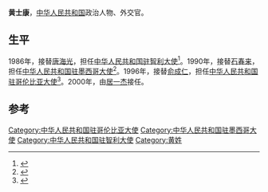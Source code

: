 '''黄士康'''，[[中华人民共和国|中华人民共和国]]政治人物、外交官。

==生平==
1986年，接替[[唐海光|唐海光]]，担任[[中国驻智利大使列表|中华人民共和国驻智利大使]]<ref>{{cite web|author=中华人民共和国外交部|title=中国驻智利历任大使|url=http://www.mfa.gov.cn/chn/pds/ziliao/wjrw/2167/2174/t9296.htm|publisher=中华人民共和国外交部|accessdate=2012-03-09}}</ref>。1990年，接替[[石春来|石春来]]，担任[[中国驻墨西哥大使列表|中华人民共和国驻墨西哥大使]]<ref>{{cite web|author=中华人民共和国外交部|title=中国驻墨西哥历任大使|url=http://www.mfa.gov.cn/chn/pds/ziliao/wjrw/2167/2174/t9289.htm|publisher=中华人民共和国外交部|accessdate=2012-03-09}}</ref>。1996年，接替[[俞成仁|俞成仁]]，担任[[中国驻哥伦比亚大使列表|中华人民共和国驻哥伦比亚大使]]<ref>{{cite web|author=中华人民共和国外交部|title=中国驻哥伦比亚历任大使|url=http://www.mfa.gov.cn/chn/pds/ziliao/wjrw/2167/2174/t9285.htm|publisher=中华人民共和国外交部|accessdate=2012-03-09}}</ref>。2000年，由[[居一杰|居一杰]]接任。

== 参考 ==
{{reflist}}
{{start box}}
{{s-dip}}
{{succession box|[[唐海光|唐海光]]|[[朱祥忠|朱祥忠]]|[[中国驻智利大使列表|中华人民共和国驻智利大使]]|1986年3月-1990年7月}}
{{succession box|[[石春来|石春来]]|[[张沙鹰|张沙鹰]]|[[中国驻墨西哥大使列表|中华人民共和国驻墨西哥大使]]|1990年9月-1994年5月}}
{{succession box|[[俞成仁|俞成仁]]|[[居一杰|居一杰]]|[[中国驻哥伦比亚大使列表|中华人民共和国驻哥伦比亚大使]]|1996年6月-2000年1月}}
{{end box}}
{{中国政治人物小作品}}

{{DEFAULTSORT:H}}
[[Category:中华人民共和国驻哥伦比亚大使|Category:中华人民共和国驻哥伦比亚大使]]
[[Category:中华人民共和国驻墨西哥大使|Category:中华人民共和国驻墨西哥大使]]
[[Category:中华人民共和国驻智利大使|Category:中华人民共和国驻智利大使]]
[[Category:黄姓|Category:黄姓]]